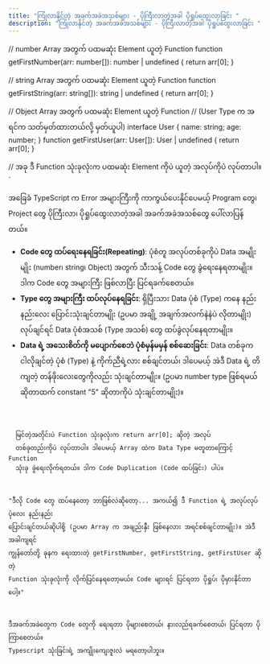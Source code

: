 ```yaml
---
title: "ကြုံလာနိုင်တဲ့ အခက်အခဲအသစ်များ - ပိုကြီးလာတဲ့အခါ ပိုရှုပ်ထွေးလာခြင်း "
description: "ကြုံလာနိုင်တဲ့ အခက်အခဲအသစ်များ - ပိုကြီးလာတဲ့အခါ ပိုရှုပ်ထွေးလာခြင်း "
---
```


// number Array အတွက် ပထမဆုံး Element ယူတဲ့ Function
function getFirstNumber(arr: number[]): number | undefined {
  return arr[0];
}

// string Array အတွက် ပထမဆုံး Element ယူတဲ့ Function
function getFirstString(arr: string[]): string | undefined {
return arr[0];
}

// Object Array အတွက် ပထမဆုံး Element ယူတဲ့ Function
// (User Type က အရင်က သတ်မှတ်ထားတယ်လို့ မှတ်ယူပါ)
interface User { name: string; age: number; }
function getFirstUser(arr: User[]): User | undefined {
return arr[0];
}

// အခု ဒီ Function သုံးခုလုံးက ပထမဆုံး Element ကိုပဲ ယူတဲ့ အလုပ်ကိုပဲ လုပ်တာပါ။
`

အခြေခံ TypeScript က Error အများကြီးကို ကာကွယ်ပေးနိုင်ပေမယ့် Program တွေ၊ Project တွေ ပိုကြီးလာ၊ ပိုရှုပ်ထွေးလာတဲ့အခါ အခက်အခဲအသစ်တွေ ပေါ်လာပြန်တယ်။

- **Code တွေ ထပ်ရေးနေရခြင်း(Repeating)**: ပုံစံတူ အလုပ်တစ်ခုကိုပဲ Data အမျိုးမျိုး (number၊ string၊ Object) အတွက် သီးသန့် Code တွေ ခွဲရေးနေရတာမျိုး။ ဒါက Code တွေ အများကြီး ဖြစ်လာပြီး ပြင်ရခက်စေတယ်။
- **Type တွေ အများကြီး ထပ်လုပ်နေရခြင်း**: ရှိပြီးသား Data ပုံစံ (Type) ကနေ နည်းနည်းလေး ပြောင်းသုံးချင်တာမျိုး (ဥပမာ အချို့ အချက်အလက်နဲနဲပဲ လိုတာမျိုး) လုပ်ချင်ရင် Data ပုံစံအသစ် (Type အသစ်) တွေ ထပ်ခွဲလုပ်နေရတာမျိုး။
- **Data ရဲ့ အသေးစိတ်ကို မပျောက်စေဘဲ ပုံစံမှန်မမှန် စစ်ဆေးခြင်း**: Data တစ်ခုက ငါလိုချင်တဲ့ ပုံစံ (Type) နဲ့ ကိုက်ညီရဲ့လား စစ်ချင်တယ်၊ ဒါပေမယ့် အဲဒီ Data ရဲ့ တိကျတဲ့ တန်ဖိုးလေးတွေကိုလည်း သုံးချင်တာမျိုး။ (ဥပမာ number type ဖြစ်ရမယ် ဆိုတာထက် constant "5" ဆိုတာကိုပဲ သုံးချင်တာမျိုး)။

<Code code={code} lang="typescript" title="index.ts" />

<Aside title="ရှင်းပြချက်">
  မြင်တဲ့အတိုင်းပဲ Function သုံးခုလုံးက return arr[0]; ဆိုတဲ့ အလုပ်
  တစ်ခုတည်းကိုပဲ လုပ်တာပါ။ ဒါပေမယ့် Array ထဲက Data Type မတူတာကြောင့် Function
  သုံးခု ခွဲရေးလိုက်ရတယ်။ ဒါက Code Duplication (Code ထပ်ခြင်း) ပါပဲ။
</Aside>

"ဒီလို Code တွေ ထပ်နေတော့ ဘာဖြစ်လဲဆိုတော့... အကယ်၍ ဒီ Function ရဲ့ အလုပ်လုပ်ပုံလေး
နည်းနည်း ပြောင်းချင်တယ်ဆိုပါစို့ (ဥပမာ Array က အချည်းနှီး ဖြစ်နေလား အရင်စစ်ချင်တာမျိုး)။
အဲဒီအခါကျရင် ကျွန်တော်တို့ ခုနက ရေးထားတဲ့ getFirstNumber, getFirstString, getFirstUser
ဆိုတဲ့ Function သုံးခုလုံးကို လိုက်ပြင်နေရတော့မယ်။ Code များရင် ပြင်ရတာ ပိုရှုပ်၊
ပိုမှားနိုင်တာပေါ့။"

ဒီအခက်အခဲတွေက Code တွေကို ရေးရတာ ပိုများစေတယ်၊ နားလည်ရခက်စေတယ်၊ ပြင်ရတာ ပိုကြာစေတယ်။ Typescript
သုံးခြင်းရဲ့ အကျိုးကျေးဇူးလဲ မရတော့ပါဘူး။
